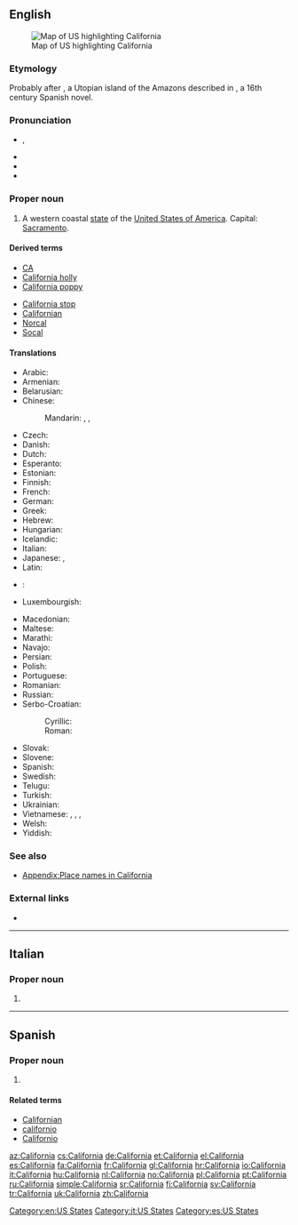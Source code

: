 {{also|Califórnia}}
==English==

[[Image:Map of USA highlighting California.png|thumb|right|Map of US highlighting California]]

===Etymology===
Probably {{etyl|es}} after {{term|California|lang=es}}, a Utopian island of the Amazons described in ''{{w|Las Sergas de Esplandián}}'', a 16th century Spanish novel.

===Pronunciation===
* {{a|US}} {{IPA|/ˌkæl.ɪ.ˈfɔɹ.njə/|/ˌkæl.ɪ.ˈfɔɹ.ni.ə/}}, {{X-SAMPA|/%k{lI"fOrnj@/|/%k{lI"fOrni@/}}
* {{audio|en-us-California.ogg|Audio (US)}}
* {{rhymes|ɔː(r)niə}}
* {{hyphenation|Cal|i|for|nia}}

===Proper noun===
{{en-proper noun}}

# A western coastal [[state]] of the [[United States of America]]. Capital: [[Sacramento]].

====Derived terms====
{{top2}}
* [[CA]]
* [[California holly]]
* [[California poppy]]
{{mid2}}
* [[California stop]]
* [[Californian]]
* [[Norcal]]
* [[Socal]]
{{bottom}}

====Translations====
{{trans-top|state of the United States of America}}
* Arabic: {{t-|ar|كاليفورنيا|f|tr=kalifúrniya}}
* Armenian: {{t-|hy|Կալիֆոռնիա|tr=Kalifoṙnia}}
* Belarusian: {{t-|be|Каліфорнія|tr=Kalifornija}}
* Chinese:
*: Mandarin: {{t|cmn|加利福尼亞州|sc=Hani}}, {{t|cmn|加利福尼亚州|tr=Jiālìfúníyǎ-zhōu|sc=Hani}}, {{t|cmn|加州|tr=Jiā-zhōu|sc=Hani}}
* Czech: {{t+|cs|Kalifornie|f}}
* Danish: {{t-|da|Californien}}
* Dutch: {{t+|nl|Californië}}
* Esperanto: {{t-|eo|Kalifornio}}
* Estonian: {{t+|et|California}}
* Finnish: {{t+|fi|Kalifornia}}
* French: {{t+|fr|Californie|f}}
* German: {{t+|de|Kalifornien|n}}
* Greek: {{t+|el|Καλιφόρνια|tr=Kalifórnia}}
* Hebrew: {{t-|he|קליפורניה|f|tr=qalifornia}}
* Hungarian: {{t+|hu|Kalifornia}}
* Icelandic: {{t-|is|Kalifornía|f}}
* Italian: {{t+|it|California|f}}
* Japanese: {{t+|ja|カリフォルニア州|tr=Kariforunia-shū}}, {{t-|ja|加州|tr=Ka-shū}}
* Latin: {{t-|la|California|f}}
* {{ttbc|li}}: {{t|li|Californije}}
* Luxembourgish: {{t+|lb|Kalifornien}}
{{trans-mid}}
* Macedonian: {{t-|mk|Калифорнија|f|tr=Kalifórnija}}
* Maltese: {{t-|mt|Kalifornja}}
* Marathi: {{t-|mr|कॅलिफॉर्निया|m|tr=kǎlifǒrniyā|sc=Deva}}
* Navajo: {{tø|nv|Akééháshį́į́h hahoodzo}}
* Persian: {{t+|fa|کالیفرنیا|tr=kâliforniâ|sc=fa-Arab}}
* Polish: {{t+|pl|Kalifornia|f}}
* Portuguese: {{t+|pt|Califórnia|f}}
* Romanian: {{t-|ro|California|f}}
* Russian: {{t-|ru|Калифорния|f|tr=Kalifórnija}}
* Serbo-Croatian:
*: Cyrillic: {{t-|sh|Калифорнија|f|alt=Калифо̀рнија|sc=Cyrl}}
*: Roman: {{t-|sh|Kalifornija|f|alt=Kalifòrnija}}
* Slovak: {{t-|sk|Kalifornia|f}}
* Slovene: {{t+|sl|Kalifornija|f|alt=Kalifórnija}}
* Spanish: {{t+|es|California|f}}
* Swedish: {{t+|sv|Kalifornien}}
* Telugu: {{t-|te|కాలిఫోర్నియా}}
* Turkish: {{t-|tr|Kaliforniya}}
* Ukrainian: {{t-|uk|Каліфорнія|f|tr=Kalifornija}}
* Vietnamese: {{t+|vi|Ca Li}}, {{t-|vi|Ca-li}}, {{t-|vi|Ca-li-phoóc-ni-a}}, {{t-|vi|Caliphoócnia}}
* Welsh: {{t-|cy|Califfornia}}
* Yiddish: {{t-|yi|קאַליפֿאָרניע|tr=kalifornie|sc=Hebr}}
{{trans-bottom}}

===See also===
* [[Appendix:Place names in California]]

===External links===
* {{pedialite}}

[[Category:en:US States]]

----

==Italian==

===Proper noun===
{{it-proper noun|g=f}}

# {{l|en|California}}

[[Category:it:US States]]

----

==Spanish==

===Proper noun===
{{es-proper noun|f}}

# {{l|en|California}}

====Related terms====
* [[Californian]]
* [[californio]]
* [[Californio]]

[[Category:es:US States]]

[[az:California]]
[[cs:California]]
[[de:California]]
[[et:California]]
[[el:California]]
[[es:California]]
[[fa:California]]
[[fr:California]]
[[gl:California]]
[[hr:California]]
[[io:California]]
[[it:California]]
[[hu:California]]
[[nl:California]]
[[no:California]]
[[pl:California]]
[[pt:California]]
[[ru:California]]
[[simple:California]]
[[sr:California]]
[[fi:California]]
[[sv:California]]
[[tr:California]]
[[uk:California]]
[[zh:California]]